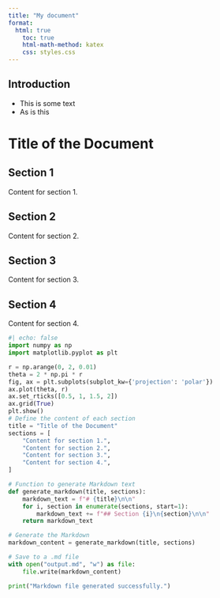 ```yaml
---
title: "My document"
format:
  html: true
    toc: true
    html-math-method: katex
    css: styles.css
---
```


## Introduction

- This is some text
- As is this

# Title of the Document

## Section 1
Content for section 1.

## Section 2
Content for section 2.

## Section 3
Content for section 3.

## Section 4
Content for section 4.

```python
#| echo: false
import numpy as np
import matplotlib.pyplot as plt

r = np.arange(0, 2, 0.01)
theta = 2 * np.pi * r
fig, ax = plt.subplots(subplot_kw={'projection': 'polar'})
ax.plot(theta, r)
ax.set_rticks([0.5, 1, 1.5, 2])
ax.grid(True)
plt.show()
# Define the content of each section
title = "Title of the Document"
sections = [
    "Content for section 1.",
    "Content for section 2.",
    "Content for section 3.",
    "Content for section 4.",
]

# Function to generate Markdown text
def generate_markdown(title, sections):
    markdown_text = f"# {title}\n\n"
    for i, section in enumerate(sections, start=1):
        markdown_text += f"## Section {i}\n{section}\n\n"
    return markdown_text

# Generate the Markdown
markdown_content = generate_markdown(title, sections)

# Save to a .md file
with open("output.md", "w") as file:
    file.write(markdown_content)

print("Markdown file generated successfully.")
```